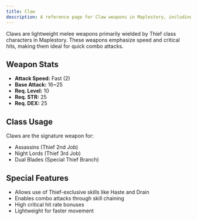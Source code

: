 ```yaml
---
title: Claw
description: A reference page for Claw weapons in Maplestory, including stats, usage, and classes that wield them.
---
```

Claws are lightweight melee weapons primarily wielded by Thief class characters in Maplestory. These weapons emphasize speed and critical hits, making them ideal for quick combo attacks.

## Weapon Stats

* **Attack Speed:** Fast (2)
* **Base Attack:** 16~25
* **Req. Level:** 10
* **Req. STR:** 25
* **Req. DEX:** 25

## Class Usage

Claws are the signature weapon for:
* Assassins (Thief 2nd Job)
* Night Lords (Thief 3rd Job)
* Dual Blades (Special Thief Branch)

## Special Features

* Allows use of Thief-exclusive skills like Haste and Drain
* Enables combo attacks through skill chaining
* High critical hit rate bonuses
* Lightweight for faster movement


<EquipmentLayout type="bow"></EquipmentLayout>